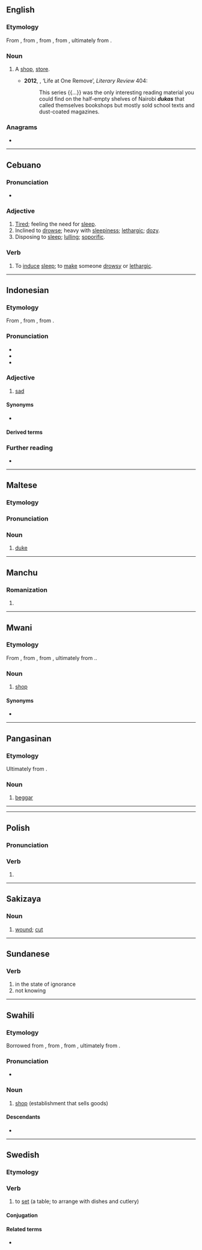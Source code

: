 {{also|Duka}}
==English==

===Etymology===
From {{bor|en|sw|duka}}, from {{der|en|ar|دُكَّان}}, from {{der|en|arc|דּוּכָּנָא|tr=dukkānā|t=dais}}, from {{der|en|akk|𒆠𒍇|ts=takkannu, dakkannu, dukkannu|t=dais, platform, bench; niche, bedroom, private chambers or quarters}}, ultimately from {{der|en|sux|𒆠𒍇|ts=daggan|t=chamber, doorway or its frame, niche in a wall}}.

===Noun===
{{en-noun}}

# {{lb|en|Kenya}} A [[shop]], [[store]].
#* '''2012''', {{w|Aidan Hartley}}, ‘Life at One Remove’, ''Literary Review'' 404:
#*: This series {{...}} was the only interesting reading material you could find on the half-empty shelves of Nairobi '''''dukas''''' that called themselves bookshops but mostly sold school texts and dust-coated magazines.

===Anagrams===
* {{anagrams|en|a=adku|kuda}}

----

==Cebuano==

===Pronunciation===
* {{hyphenation|ceb|du|ka}}

===Adjective===
{{head|ceb|adjective}}

# [[tired|Tired]]; feeling the need for [[sleep]].
# Inclined to [[drowse]]; heavy with [[sleepiness]]; [[lethargic]]; [[dozy]].
# Disposing to [[sleep]]; [[lulling]]; [[soporific]].

===Verb===
{{head|ceb|verb}}

# To [[induce]] [[sleep]]; to [[make]] someone [[drowsy]] or [[lethargic]].

----

==Indonesian==

===Etymology===
From {{inh|id|ms|duka}}, from {{der|id|pi|dukkha}}, from {{der|id|sa|दुःख}}.

===Pronunciation===
* {{IPA|id|/du.ka/|}}
* {{hyphenation|id|du|ka}}
* {{rhymes|id|ka|s=2}}

===Adjective===
{{head|id|adjective}}
# [[sad]]

====Synonyms====
* {{l|id|sedih}}

====Derived terms====
{{der2|id|
| berduka
| kedukaan
| mendukai
| mendukakan
| duka cita
| duka nestapa
| duka ria
|}}

===Further reading===
* {{R:KBBI Daring}}

----

==Maltese==

===Etymology===
{{rfe|mt}}

===Pronunciation===
{{rfp|mt}}

===Noun===
{{mt-noun|g=m|p=duki|f=dukessa}}

# [[duke]]

----

==Manchu==

===Romanization===
{{head|mnc|romanization|sc=Latn}}

# {{romanization of|mnc|ᡩᡠᡴᠠ}}

----

==Mwani==

===Etymology===
From {{bor|wmw|ar|دُكَّان}}, from {{der|wmw|arc|דּוּכָּנָא|tr=dukkānā|t=dais}}, from {{der|wmw|akk|𒆠𒍇|ts=takkannu, dakkannu, dukkannu|t=dais, platform, bench; niche, bedroom, private chambers or quarters}}, ultimately from {{der|wmw|sux|𒆠𒍇|ts=daggan|t=chamber, doorway or its frame, niche in a wall}}..

===Noun===
{{wmw-noun|5}}

# {{lb|wmw|Nsimbwa}} [[shop]]

====Synonyms====
* {{l|wmw|lozya}}

----

==Pangasinan==

===Etymology===
Ultimately from {{der|pag|sa|दुःख}}.

===Noun===
{{head|pag|noun|head=duká}}

# [[beggar]]

----

----

==Polish==

===Pronunciation===
{{pl-p}}

===Verb===
{{head|pl|verb form}}

# {{inflection of|pl|dukać||3|s|pres}}

----

==Sakizaya==

===Noun===
{{head|szy|noun}}

# [[wound]]; [[cut]]

----

==Sundanese==

===Verb===
{{head|su|verb}}

# in the state of ignorance
# not knowing

----

==Swahili==

===Etymology===
Borrowed from {{bor|sw|ar|دُكَّان}}, from {{der|sw|arc|דּוּכָּנָא|tr=dukkānā|t=dais}}, from {{der|sw|akk|𒆠𒍇|ts=takkannu, dakkannu, dukkannu|t=dais, platform, bench; niche, bedroom, private chambers or quarters}}, ultimately from {{der|sw|sux|𒆠𒍇|ts=daggan|t=chamber, doorway or its frame, niche in a wall}}.

===Pronunciation===
* {{audio|sw|Sw-ke-duka.flac|Audio (Kenya)}}

===Noun===
{{sw-noun|ma}}

# [[shop]] (establishment that sells goods)

====Descendants====
* {{desc|ki|nduka}}

----

==Swedish==

===Etymology===
{{suffix|sv|duk|a}}

===Verb===
{{sv-verb-reg}}

# to [[set]] (a table; to arrange with dishes and cutlery)

====Conjugation====
{{sv-conj-wk}}

====Related terms====
* {{l|sv|dukning}}